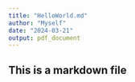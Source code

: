 ```yaml
---
title: "HelloWorld.md"
author: "Myself"
date: "2024-03-21"
output: pdf_document
---
```

## This is a markdown file

